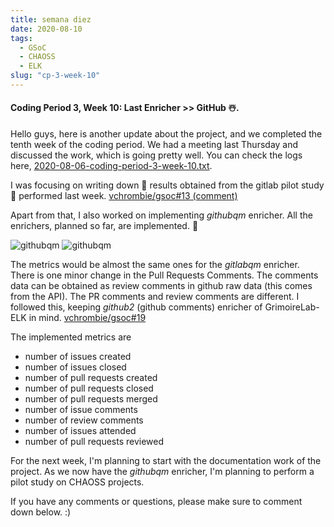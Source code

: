 ```yaml
---
title: semana diez
date: 2020-08-10
tags: 
  - GSoC
  - CHAOSS
  - ELK
slug: "cp-3-week-10"
---
```


#### Coding Period 3, Week 10: Last Enricher >> GitHub ☃️.

Hello guys, here is another update about the project, and we completed the tenth week of the coding period. We had a meeting last Thursday and discussed the work, which is going pretty well. You can check the logs here, [2020-08-06-coding-period-3-week-10.txt](https://github.com/vchrombie/gsoc/blob/master/meetings/2020-08-06-coding-period-3-week-10.txt).

I was focusing on writing down 📝 results obtained from the gitlab pilot study 🚁 performed last week. [vchrombie/gsoc#13 (comment)](https://github.com/vchrombie/gsoc/issues/13#issuecomment-669236168)

Apart from that, I also worked on implementing _githubqm_ enricher. All the enrichers, planned so far, are implemented. 💯

![githubqm](./images/githubqm-1.png)
![githubqm](./images/githubqm-2.png)

The metrics would be almost the same ones for the _gitlabqm_ enricher. There is one minor change in the Pull Requests Comments. The comments data can be obtained as review comments in github raw data (this comes from the API). The PR comments and review comments are different. I followed this, keeping _github2_ (github comments) enricher of GrimoireLab-ELK in mind. [vchrombie/gsoc#19](https://github.com/vchrombie/gsoc/issues/19)

The implemented metrics are
- number of issues created
- number of issues closed
- number of pull requests created
- number of pull requests closed
- number of pull requests merged
- number of issue comments
- number of review comments
- number of issues attended
- number of pull requests reviewed

For the next week, I'm planning to start with the documentation work of the project. As we now have the _githubqm_ enricher, I'm planning to perform a pilot study on CHAOSS projects.

If you have any comments or questions, please make sure to comment down below. :)
